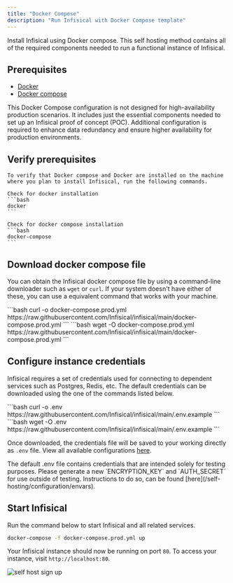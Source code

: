 ```yaml
---
title: "Docker Compose"
description: "Run Infisical with Docker Compose template"
---
```

Install Infisical using Docker compose. This self hosting method contains all of the required components needed 
to run a functional instance of Infisical.

## Prerequisites
- [Docker](https://docs.docker.com/engine/install/)
- [Docker compose](https://docs.docker.com/compose/install/)

<Warning>
This Docker Compose configuration is not designed for high-availability production scenarios. 
It includes just the essential components needed to set up an Infisical proof of concept (POC). 
Additional configuration is required to enhance data redundancy and ensure higher availability for production environments.
</Warning>

## Verify prerequisites
    To verify that Docker compose and Docker are installed on the machine where you plan to install Infisical, run the following commands.

    Check for docker installation
    ```bash
    docker
    ```

    Check for docker compose installation
    ```bash
    docker-compose 
    ```

## Download docker compose file
You can obtain the Infisical docker compose file by using a command-line downloader such as `wget` or `curl`.
If your system doesn't have either of these, you can use a equivalent command that works with your machine.

<Tabs>
  <Tab title="curl">
    ```bash
    curl -o docker-compose.prod.yml https://raw.githubusercontent.com/Infisical/infisical/main/docker-compose.prod.yml
    ```
  </Tab>
  <Tab title="wget">
    ```bash 
    wget -O docker-compose.prod.yml https://raw.githubusercontent.com/Infisical/infisical/main/docker-compose.prod.yml
    ```
  </Tab>
</Tabs>

## Configure instance credentials
Infisical requires a set of credentials used for connecting to dependent services such as Postgres, Redis, etc.
The default credentials can be downloaded using the one of the commands listed below. 

<Tabs>
  <Tab title="curl">
    ```bash
      curl -o .env https://raw.githubusercontent.com/Infisical/infisical/main/.env.example
    ```
  </Tab>
  <Tab title="wget">
    ```bash 
      wget -O .env https://raw.githubusercontent.com/Infisical/infisical/main/.env.example
    ```
  </Tab>
</Tabs>

Once downloaded, the credentials file will be saved to your working directly as `.env` file.
View all available configurations [here](/self-hosting/configuration/envars).

<Warning>
  The default .env file contains credentials that are intended solely for testing purposes.
  Please generate a new `ENCRYPTION_KEY` and `AUTH_SECRET` for use outside of testing. 
  Instructions to do so, can be found [here](/self-hosting/configuration/envars).
</Warning>

## Start Infisical
Run the command below to start Infisical and all related services. 

```bash
docker-compose -f docker-compose.prod.yml up
```

Your Infisical instance should now be running on port `80`. To access your instance, visit `http://localhost:80`.

![self host sign up](images/self-hosting/applicable-to-all/selfhost-signup.png)